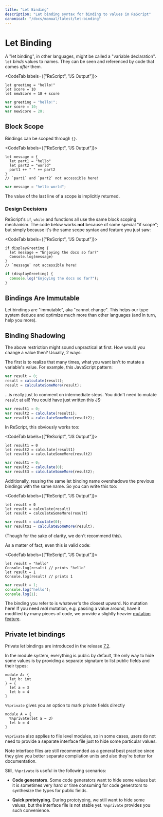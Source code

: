 ```yaml
---
title: "Let Binding"
description: "Let binding syntax for binding to values in ReScript"
canonical: "/docs/manual/latest/let-binding"
---
```


# Let Binding

A "let binding", in other languages, might be called a "variable declaration". `let` _binds_ values to names. They can be seen and referenced by code that comes _after_ them.

<CodeTab labels={["ReScript", "JS Output"]}>

```res example
let greeting = "hello!"
let score = 10
let newScore = 10 + score
```
```js
var greeting = "hello!";
var score = 10;
var newScore = 20;
```

</CodeTab>

## Block Scope

Bindings can be scoped through `{}`.

<CodeTab labels={["ReScript", "JS Output"]}>

```res example
let message = {
  let part1 = "hello"
  let part2 = "world"
  part1 ++ " " ++ part2
}
// `part1` and `part2` not accessible here!
```
```js
var message = "hello world";
```

</CodeTab>

The value of the last line of a scope is implicitly returned.

### Design Decisions

ReScript's `if`, `while` and functions all use the same block scoping mechanism. The code below works **not** because of some special "if scope"; but simply because it's the same scope syntax and feature you just saw:

<CodeTab labels={["ReScript", "JS Output"]}>

```res
if displayGreeting {
  let message = "Enjoying the docs so far?"
  Console.log(message)
}
// `message` not accessible here!
```
```js
if (displayGreeting) {
  console.log("Enjoying the docs so far?");
}
```

</CodeTab>

## Bindings Are Immutable

Let bindings are "immutable", aka "cannot change". This helps our type system deduce and optimize much more than other languages (and in turn, help you more).

## Binding Shadowing

The above restriction might sound unpractical at first. How would you change a value then? Usually, 2 ways:

The first is to realize that many times, what you want isn't to mutate a variable's value. For example, this JavaScript pattern:

```js
var result = 0;
result = calculate(result);
result = calculateSomeMore(result);
```

...is really just to comment on intermediate steps. You didn't need to mutate `result` at all! You could have just written this JS:

```js
var result1 = 0;
var result2 = calculate(result1);
var result3 = calculateSomeMore(result2);
```

In ReScript, this obviously works too:

<CodeTab labels={["ReScript", "JS Output"]}>

```res
let result1 = 0
let result2 = calculate(result1)
let result3 = calculateSomeMore(result2)
```
```js
var result1 = 0;
var result2 = calculate(0);
var result3 = calculateSomeMore(result2);
```

</CodeTab>

Additionally, reusing the same let binding name overshadows the previous bindings with the same name. So you can write this too:

<CodeTab labels={["ReScript", "JS Output"]}>

```res
let result = 0
let result = calculate(result)
let result = calculateSomeMore(result)
```
```js
var result = calculate(0);
var result$1 = calculateSomeMore(result);
```

</CodeTab>

(Though for the sake of clarity, we don't recommend this).

As a matter of fact, even this is valid code:

<CodeTab labels={["ReScript", "JS Output"]}>

```res example
let result = "hello"
Console.log(result) // prints "hello"
let result = 1
Console.log(result) // prints 1
```
```js
var result = 1;
console.log("hello");
console.log(1);
```

</CodeTab>

The binding you refer to is whatever's the closest upward. No mutation here!
If you need _real_ mutation, e.g. passing a value around, have it modified by many pieces of code, we provide a slightly heavier [mutation feature](mutation.md).

## Private let bindings

Private let bindings are introduced in the release [7.2](https://rescript-lang.org/blog/bucklescript-release-7-2).

In the module system, everything is public by default,
the only way to hide some values is by providing a separate signature to
list public fields and their types:

```res
module A: {
  let b: int
} = {
  let a = 3
  let b = 4
}
```
`%%private` gives you an option to mark private fields directly

```res
module A = {
  %%private(let a = 3)
  let b = 4
}
```

`%%private` also applies to file level modules, so in some cases,
users do not need to provide a separate interface file just to hide some particular values.

Note interface files are still recommended as a general best practice since they give you better
separate compilation units and also they're better for documentation.

Still, `%%private` is useful in the following scenarios:

- **Code generators.** Some code generators want to hide some values but it is sometimes very hard or time consuming for code generators to synthesize the types for public fields.

- **Quick prototyping.** During prototyping, we still want to hide some values, but the interface file is not stable yet. `%%private` provides you such convenience.

